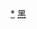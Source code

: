 <div style="position: relative" class="center">
{{Image label begin|image=Administrative Division Daqing.png|width={{{1|430}}}|link=}} 
{{Image label|x=1100|y=870|scale={{{1|430}}}/1720|text={{vtext|[[萨尔图区|<span style="color: black;">'''萨尔图区'''</span>]]}}}}
{{Image label|x=1100|y=1160|scale={{{1|430}}}/1720|text=[[龙凤区|<span style="color: black;">'''龙凤区'''</span>]]}}
{{Image label|x=880|y=910|scale={{{1|430}}}/1720|text={{vtext|[[让胡路区|<span style="color: black;">'''让胡路区'''</span>]]}}}}
{{Image label|x=920|y=1310|scale={{{1|430}}}/1720|text={{vtext|[[红岗区|<span style="color: black;">'''红岗区'''</span>]]}}}}
{{Image label|x=690|y=1720|scale={{{1|430}}}/1720|text=[[大同区 (大庆市)|<span style="color: black;">'''大同区'''</span>]]}}
{{Image label|x=1210|y=2050|scale={{{1|430}}}/1720|text=[[肇州县|<span style="color: black;">'''肇州县'''</span>]]}}
{{Image label|x=800|y=2280|scale={{{1|430}}}/1720|text=[[肇源县|<span style="color: black;">'''肇源县'''</span>]]}}
{{Image label|x=940|y=410|scale={{{1|430}}}/1720|text=[[林甸县|<span style="color: black;">'''林甸县'''</span>]]}}
{{Image label|x=300|y=1030|scale={{{1|430}}}/1720|text=[[杜尔伯特蒙古族自治县|<span style="color: black;">'''杜尔伯特<br>蒙古族自治县'''</span>]]}}
</div>
<noinclude>
[[Category:大庆行政区划|*]]
[[Category:中华人民共和国地级行政区划图|黑]]
</noinclude>